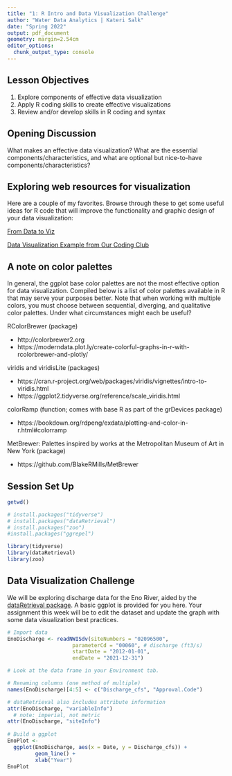 ```yaml
---
title: "1: R Intro and Data Visualization Challenge"
author: "Water Data Analytics | Kateri Salk"
date: "Spring 2022"
output: pdf_document
geometry: margin=2.54cm
editor_options: 
  chunk_output_type: console
---
```


## Lesson Objectives
1. Explore components of effective data visualization
2. Apply R coding skills to create effective visualizations
3. Review and/or develop skills in R coding and syntax

## Opening Discussion

What makes an effective data visualization? What are the essential components/characteristics, and what are optional but nice-to-have components/characteristics? 


## Exploring web resources for visualization

Here are a couple of my favorites. Browse through these to get some useful ideas for R code that will improve the functionality and graphic design of your data visualization: 

[From Data to Viz](https://www.data-to-viz.com/)

[Data Visualization Example from Our Coding Club](https://ourcodingclub.github.io/tutorials/dataviz-beautification/)


## A note on color palettes

In general, the ggplot base color palettes are not the most effective option for data visualization. Compiled below is a list of color palettes available in R that may serve your purposes better. Note that when working with multiple colors, you must choose between sequential, diverging, and qualitative color palettes. Under what circumstances might each be useful?

RColorBrewer (package)

* http://colorbrewer2.org
* https://moderndata.plot.ly/create-colorful-graphs-in-r-with-rcolorbrewer-and-plotly/

viridis and viridisLite (packages)

* https://cran.r-project.org/web/packages/viridis/vignettes/intro-to-viridis.html
* https://ggplot2.tidyverse.org/reference/scale_viridis.html

colorRamp (function; comes with base R as part of the grDevices package)

* https://bookdown.org/rdpeng/exdata/plotting-and-color-in-r.html#colorramp

MetBrewer: Palettes inspired by works at the Metropolitan Museum of Art in New York (package)

* https://github.com/BlakeRMills/MetBrewer


## Session Set Up

```r
getwd()

# install.packages("tidyverse")
# install.packages("dataRetrieval")
# install.packages("zoo")
#install.packages("ggrepel")

library(tidyverse)
library(dataRetrieval)
library(zoo)

```

## Data Visualization Challenge

We will be exploring discharge data for the Eno River, aided by the [dataRetrieval package](https://cran.r-project.org/web/packages/dataRetrieval/vignettes/dataRetrieval.html). A basic ggplot is provided for you here. Your assignment this week will be to edit the dataset and update the graph with some data visualization best practices. 

```r
# Import data
EnoDischarge <- readNWISdv(siteNumbers = "02096500",
                     parameterCd = "00060", # discharge (ft3/s)
                     startDate = "2012-01-01",
                     endDate = "2021-12-31")

# Look at the data frame in your Environment tab.

# Renaming columns (one method of multiple)
names(EnoDischarge)[4:5] <- c("Discharge_cfs", "Approval.Code")

# dataRetrieval also includes attribute information
attr(EnoDischarge, "variableInfo")
  # note: imperial, not metric
attr(EnoDischarge, "siteInfo")
  
# Build a ggplot
EnoPlot <- 
  ggplot(EnoDischarge, aes(x = Date, y = Discharge_cfs)) +
         geom_line() +
         xlab("Year")
EnoPlot
```


